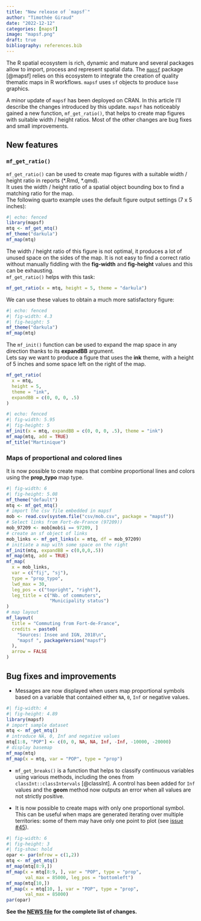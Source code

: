 ```yaml
---
title: "New release of `mapsf`"
author: "Timothée Giraud"
date: "2022-12-12"
categories: [mapsf]
image: "mapsf.png"
draft: true
bibliography: references.bib
---
```


The R spatial ecosystem is rich, dynamic and mature and several packages allow to import, process and represent spatial data. The [`mapsf`](https://CRAN.R-project.org/package=mapsf) package [@mapsf] relies on this ecosystem to integrate the creation of quality thematic maps in R workflows. `mapsf` uses `sf` objects to produce `base` graphics.

A minor update of `mapsf` has been deployed on CRAN. In this article I'll describe the changes introduced by this update. `mapsf` has noticeably gained a new function, `mf_get_ratio()`, that helps to create map figures with suitable width / height ratios. Most of the other changes are bug fixes and small improvements. 

## New features

### `mf_get_ratio()`
`mf_get_ratio()` can be used to create map figures with a suitable width / height ratio in reports (\*.Rmd, \*.qmd).  
It uses the width / height ratio of a spatial object bounding box to find a matching ratio for the map.    
The following quarto example uses the default figure output settings (7 x 5 inches):
```r
#| echo: fenced
library(mapsf)
mtq <- mf_get_mtq()
mf_theme("darkula")
mf_map(mtq)
```
The width / height ratio of this figure is not optimal, it produces a lot of unused space on the sides of the map. It is not easy to find a correct ratio without manually fiddling with the **fig-width** and **fig-height** values and this can be exhausting.   
`mf_get_ratio()` helps with this task: 

```r
mf_get_ratio(x = mtq, height = 5, theme = "darkula")
```


We can use these values to obtain a much more satisfactory figure: 

```r
#| echo: fenced
#| fig-width: 4.3
#| fig-height: 5
mf_theme("darkula")
mf_map(mtq)
```

The `mf_init()` function can be used to expand the map space in any direction thanks to its **expandBB** argument.     
Lets say we want to produce a figure that uses the **ink** theme, with a height of 5 inches and some space left on the right of the map. 

```r
mf_get_ratio(
  x = mtq, 
  height = 5, 
  theme = "ink", 
  expandBB = c(0, 0, 0, .5)
)
```


```r
#| echo: fenced
#| fig-width: 5.95
#| fig-height: 5
mf_init(x = mtq, expandBB = c(0, 0, 0, .5), theme = "ink")
mf_map(mtq, add = TRUE)
mf_title("Martinique")
```






### Maps of proportional and colored lines 

It is now possible to create maps that combine proportional lines and colors using the **prop_typo** map type. 

```r
#| fig-width: 6
#| fig-height: 5.08
mf_theme("default")
mtq <- mf_get_mtq()
# import the csv file embedded in mapsf
mob <- read.csv(system.file("csv/mob.csv", package = "mapsf"))
# Select links from Fort-de-France (97209))
mob_97209 <- mob[mob$i == 97209, ]
# create an sf object of links
mob_links <- mf_get_links(x = mtq, df = mob_97209)
# initiate a map with some space on the right
mf_init(mtq, expandBB = c(0,0,0,.5))
mf_map(mtq, add = TRUE)
mf_map(
  x = mob_links,
  var = c("fij", "sj"),
  type = "prop_typo",
  lwd_max = 30,
  leg_pos = c("topright", "right"),
  leg_title = c("Nb. of commuters", 
                "Municipality status")
)
# map layout
mf_layout(
  title = "Commuting from Fort-de-France",
  credits = paste0(
    "Sources: Insee and IGN, 2018\n",
    "mapsf ", packageVersion("mapsf")
  ),
  arrow = FALSE
)
```



## Bug fixes and improvements

- Messages are now displayed when users map proportional symbols based on a variable that contained either `NA`, `0`, `Inf` or negative values.

```r
#| fig-width: 4
#| fig-height: 4.89
library(mapsf)
# import sample dataset
mtq <- mf_get_mtq()
# introduce NA, 0, Inf and negative values
mtq[1:8, "POP"] <- c(0, 0, NA, NA, Inf, -Inf, -10000, -20000)
# display basemap
mf_map(mtq)
mf_map(x = mtq, var = "POP", type = "prop")
```


- `mf_get_breaks()` is a function that helps to classify continuous variables using various methods, including the ones from `classInt::classIntervals` [@classInt]. A control has been added for `Inf` values and the **geom** method now outputs an error when all values are not strictly positive. 

- It is now possible to create maps with only one proportional symbol. This can be useful when maps are generated iterating over multiple territories: some of them may have only one point to plot (see [issue #45](https://github.com/riatelab/mapsf/issues/45)).

```r
#| fig-width: 6
#| fig-height: 3
#| fig-show: hold
opar <- par(mfrow = c(1,2))
mtq <- mf_get_mtq()
mf_map(mtq[8:9,])
mf_map(x = mtq[8:9, ], var = "POP", type = "prop", 
       val_max = 85000, leg_pos = "bottomleft")
mf_map(mtq[10,])
mf_map(x = mtq[10, ], var = "POP", type = "prop", 
       val_max = 85000)
par(opar)
```









**See the [NEWS file](https://raw.githubusercontent.com/riatelab/mapsf/master/NEWS) for the complete list of changes.**
